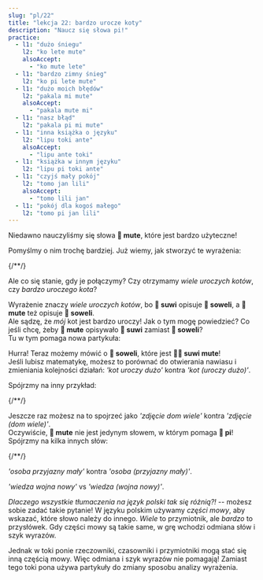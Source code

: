 ```yaml
---
slug: "pl/22"
title: "lekcja 22: bardzo urocze koty"
description: "Naucz się słowa pi!"
practice:
  - l1: "dużo śniegu"
    l2: "ko lete mute"
    alsoAccept:
      - "ko mute lete"
  - l1: "bardzo zimny śnieg"
    l2: "ko pi lete mute"
  - l1: "dużo moich błędów"
    l2: "pakala mi mute"
    alsoAccept:
      - "pakala mute mi"
  - l1: "nasz błąd"
    l2: "pakala pi mi mute"
  - l1: "inna książka o języku"
    l2: "lipu toki ante"
    alsoAccept:
      - "lipu ante toki"
  - l1: "książka w innym języku"
    l2: "lipu pi toki ante"
  - l1: "czyjś mały pokój"
    l2: "tomo jan lili"
    alsoAccept:
      - "tomo lili jan"
  - l1: "pokój dla kogoś małego"
    l2: "tomo pi jan lili"
---
```



Niedawno nauczyliśmy się słowa **󱤼 mute**, które jest bardzo użyteczne!

Pomyślmy o nim trochę bardziej. Już wiemy, jak stworzyć te wyrażenia:

<List>
  {/*<Word sl="pi" m="" />*/}
  <Word sl="soweli suwi" m="uroczy kot" />
  <Word sl="soweli mute" m="wiele kotów" />
  <Word sl="suwi mute" m="bardzo uroczy" />
</List>

Ale co się stanie, gdy je połączymy? Czy otrzymamy *wiele uroczych kotów*, czy *bardzo uroczego kota*?

<List>
  <Word sl="soweli suwi mute" m="wiele uroczych kotów" />
</List>

Wyrażenie znaczy *wiele uroczych kotów*, bo **󱥦 suwi** opisuje **󱥢 soweli**, a **󱤼 mute** też opisuje **󱥢 soweli**.  
Ale sądzę, że *mój* kot jest bardzo uroczy! Jak o tym mogę powiedzieć? Co jeśli chcę, żeby **󱤼 mute** opisywało **󱥦 suwi** zamiast **󱥢 soweli**?  
Tu w tym pomaga nowa partykuła:

<List>
  <Word sl="pi" m="partukuła grupująca przymiotniki" />
  <Word sl="soweli pi suwi mute" m="bardzo uroczy kot" />
</List>

Hurra! Teraz możemy mówić o **󱥢 soweli**, które jest **󱥦󱤼 suwi mute**!  
Jeśli lubisz matematykę, możesz to porównać do otwierania nawiasu i zmieniania kolejności działań: *'kot uroczy dużo'* kontra *'kot (uroczy dużo)'*.

Spójrzmy na inny przykład:

<List>
  {/*<Word sl="pi" m="" />*/}
  <Word sl="sitelen tomo" m="zdjęcie domu" />
  <Word sl="sitelen mute" m="zdjęcia" />
  <Word sl="tomo mute" m="domy" />
  <Word sl="sitelen tomo mute" m="zdjęcia domu" />
  <Word sl="sitelen pi tomo mute" m="zdjęcie domów" />
</List>

Jeszcze raz możesz na to spojrzeć jako *'zdjęcie dom wiele'* kontra *'zdjęcie (dom wiele)'*.  
Oczywiście, **󱤼 mute** nie jest jedynym słowem, w którym pomaga **󱥍 pi**! Spójrzmy na kilka innych słów:

<List>
  {/*<Word sl="pi" m="" />*/}
  <Word sl="jan pona" m="przyjazna osoba" />
  <Word sl="jan lili" m="mała osoba" />
  <Word sl="pona lili" m="trochę miły" />
  <Word sl="jan pona lili" m="mała, przyjazna osoba" />
  <Word sl="jan pi pona lili" m="trochę przyjazna osoba" />
</List>

*'osoba przyjazny mały'* kontra *'osoba (przyjazny mały)'*.

<List>
  <Word sl="sona utala" m="wiedza o wojnie" />
  <Word sl="sona sin" m="nowa wiedza" />
  <Word sl="utala sin" m="nowa wojna" />
  <Word sl="sona utala sin" m="nowa wiedza o wojnie. wiedza jest nowa." />
  <Word sl="sona pi utala sin" m="wiedza o nowej wojnie. wojna jest nowa." />
</List>

*'wiedza wojna nowy'* vs *'wiedza (wojna nowy)'*.

*Dlaczego wszystkie tłumaczenia na język polski tak się różnią?!* -- możesz sobie zadać takie pytanie! W języku polskim używamy *części mowy*, aby wskazać, które słowo należy do innego. *Wiele* to przymiotnik, ale *bardzo* to przysłówek. Gdy części mowy są takie same, w grę wchodzi odmiana słów i szyk wyrazów.

Jednak w toki ponie rzeczowniki, czasowniki i przymiotniki mogą stać się inną częścią mowy. Więc odmiana i szyk wyrazów nie pomagają! Zamiast tego toki pona używa partykuły do zmiany sposobu analizy wyrażenia.

<Practice exercises={frontmatter.practice} client:load />
